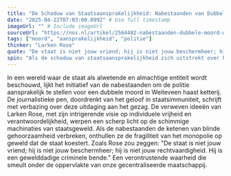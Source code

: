 ```yaml
---
title: "De Schaduw van Staatsaansprakelijkheid: Nabestaanden van Dubbele Moord Weiteveen Klaar om Politie ter Verantwoording te Roepen"
date: "2025-04-22T07:03:00.099Z" # Use full timestamp
imageUrl: "" # Include imageUrl
sourceUrl: "https://nos.nl/artikel/2564482-nabestaanden-dubbele-moord-weiteveen-gaan-politie-aansprakelijk-stellen" # Include sourceUrl
tags: ["moord", "aansprakelijkheid", "politie"]
thinker: "Larken Rose"
quote: "De staat is niet jouw vriend; hij is niet jouw beschermheer; hij is niet jouw rechtvaardigheid. Hij is een gewelddadige criminele bende."
spin: "Als de schaduw van staatsaansprakelijkheid zich uitstrekt over het politieoptreden, staan de nabestaanden van Weiteveen op het punt een juridisch strijdperk te betreden waar gerechtigheid en verantwoording elkaar ontmoeten."
---
```


In een wereld waar de staat als alwetende en almachtige entiteit wordt beschouwd, lijkt het initiatief van de nabestaanden om de politie aansprakelijk te stellen voor een dubbele moord in Weiteveen haast ketterij. De journalistieke pen, doordrenkt van het geloof in staatsimmuniteit, schrijft met verbazing over deze uitdaging aan het gezag. De verweven ideeën van Larken Rose, met zijn intrigerende visie op individuele vrijheid en verantwoordelijkheid, werpen een scherp licht op de schimmige machinaties van staatsgeweld. Als de nabestaanden de ketenen van blinde gehoorzaamheid verbreken, onthullen ze de fragiliteit van het monopolie op geweld dat de staat koestert. Zoals Rose zou zeggen: "De staat is niet jouw vriend; hij is niet jouw beschermheer; hij is niet jouw rechtvaardigheid. Hij is een gewelddadige criminele bende." Een verontrustende waarheid die smeult onder de oppervlakte van onze gecentraliseerde maatschappij.
